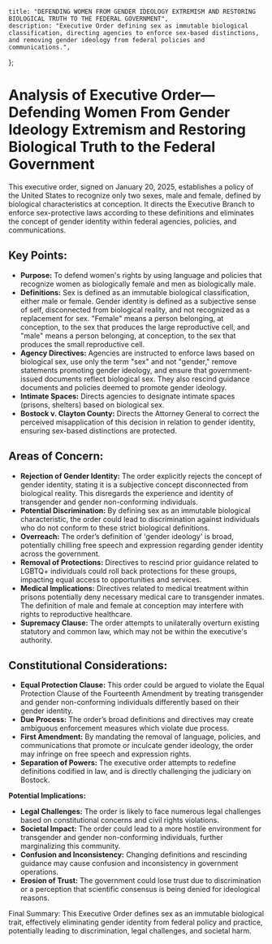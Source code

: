     title: "DEFENDING WOMEN FROM GENDER IDEOLOGY EXTREMISM AND RESTORING BIOLOGICAL TRUTH TO THE FEDERAL GOVERNMENT",
    description: "Executive Order defining sex as immutable biological classification, directing agencies to enforce sex-based distinctions, and removing gender ideology from federal policies and communications.",
};

# Analysis of Executive Order—Defending Women From Gender Ideology Extremism and Restoring Biological Truth to the Federal Government

This executive order, signed on January 20, 2025, establishes a policy of the United States to recognize only two sexes, male and female, defined by biological characteristics at conception. It directs the Executive Branch to enforce sex-protective laws according to these definitions and eliminates the concept of gender identity within federal agencies, policies, and communications.

## Key Points:

- **Purpose:** To defend women's rights by using language and policies that recognize women as biologically female and men as biologically male.
- **Definitions:**  Sex is defined as an immutable biological classification, either male or female. Gender identity is defined as a subjective sense of self, disconnected from biological reality, and not recognized as a replacement for sex. "Female" means a person belonging, at conception, to the sex that produces the large reproductive cell, and "male" means a person belonging, at conception, to the sex that produces the small reproductive cell.
- **Agency Directives:** Agencies are instructed to enforce laws based on biological sex, use only the term "sex" and not "gender," remove statements promoting gender ideology, and ensure that government-issued documents reflect biological sex. They also rescind guidance documents and policies deemed to promote gender ideology.
- **Intimate Spaces:** Directs agencies to designate intimate spaces (prisons, shelters) based on biological sex.
- **Bostock v. Clayton County:**  Directs the Attorney General to correct the perceived misapplication of this decision in relation to gender identity, ensuring sex-based distinctions are protected.

## Areas of Concern:

- **Rejection of Gender Identity:** The order explicitly rejects the concept of gender identity, stating it is a subjective concept disconnected from biological reality. This disregards the experience and identity of transgender and gender non-conforming individuals.
- **Potential Discrimination:** By defining sex as an immutable biological characteristic, the order could lead to discrimination against individuals who do not conform to these strict biological definitions. 
- **Overreach:** The order’s definition of 'gender ideology' is broad, potentially chilling free speech and expression regarding gender identity across the government.
- **Removal of Protections:** Directives to rescind prior guidance related to LGBTQ+ individuals could roll back protections for these groups, impacting equal access to opportunities and services.
- **Medical Implications:**  Directives related to medical treatment within prisons potentially deny necessary medical care to transgender inmates. The definition of male and female at conception may interfere with rights to reproductive healthcare.
- **Supremacy Clause:** The order attempts to unilaterally overturn existing statutory and common law, which may not be within the executive's authority.

## Constitutional Considerations:

- **Equal Protection Clause:** This order could be argued to violate the Equal Protection Clause of the Fourteenth Amendment by treating transgender and gender non-conforming individuals differently based on their gender identity.
- **Due Process:** The order’s broad definitions and directives may create ambiguous enforcement measures which violate due process.
- **First Amendment:** By mandating the removal of language, policies, and communications that promote or inculcate gender ideology, the order may infringe on free speech and expression rights.
- **Separation of Powers:** The executive order attempts to redefine definitions codified in law, and is directly challenging the judiciary on Bostock.

**Potential Implications:**

- **Legal Challenges:** The order is likely to face numerous legal challenges based on constitutional concerns and civil rights violations.
- **Societal Impact:** The order could lead to a more hostile environment for transgender and gender non-conforming individuals, further marginalizing this community.
- **Confusion and Inconsistency:** Changing definitions and rescinding guidance may cause confusion and inconsistency in government operations.
- **Erosion of Trust:** The government could lose trust due to discrimination or a perception that scientific consensus is being denied for ideological reasons.

Final Summary: This Executive Order defines sex as an immutable biological trait, effectively eliminating gender identity from federal policy and practice, potentially leading to discrimination, legal challenges, and societal harm.
